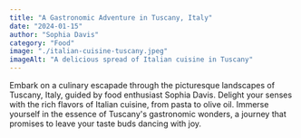 ```yaml
---
title: "A Gastronomic Adventure in Tuscany, Italy"
date: "2024-01-15"
author: "Sophia Davis"
category: "Food"
image: "./italian-cuisine-tuscany.jpeg"
imageAlt: "A delicious spread of Italian cuisine in Tuscany"
---
```


Embark on a culinary escapade through the picturesque landscapes of Tuscany, Italy, guided by food enthusiast Sophia Davis. Delight your senses with the rich flavors of Italian cuisine, from pasta to olive oil. Immerse yourself in the essence of Tuscany's gastronomic wonders, a journey that promises to leave your taste buds dancing with joy.
